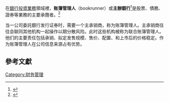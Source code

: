 {{dead end|time=2015-07-23T00:53:36+00:00}}
{{expand|time=2015-07-23T00:53:36+00:00}}
在[[投資銀行|銀行投資業務]]領域裡，'''账簿管理人'''（bookrunner）或'''主辦銀行'''<ref>{{Cite web |url=https://www.fubon.com/bank/business/product_business/001corp_01.htm%20?show=m3 |title=台北富邦銀行官網 |access-date=2015-07-23 |archive-date=2015-07-24 |archive-url=https://web.archive.org/web/20150724071418/https://www.fubon.com/bank/business/product_business/001corp_01.htm%20?show=m3 |dead-url=no }}</ref>是股票、債務、證券等業務的主要承攬者。<ref>{{Cite web |url=http://www.investopedia.com/terms/b/bookrunner.asp |title=Book Runner |access-date=2015-07-23 |archive-date=2021-03-26 |archive-url=https://web.archive.org/web/20210326023456/https://www.investopedia.com/terms/b/bookrunner.asp |dead-url=no }}</ref>

当一公司委託銀行发行证券时，需要一个主承销商，称为账簿管理人。主承销商往往会联同其他机构一起操作以期分散风险。此时这些机构被称为联合账簿管理人。他们的主要责任包括承销、拟定发售规模、售价、配置、和上市后的价格稳定。作为账簿管理人在公司信息来源占有优势。

==參考文獻==
{{reflist}}

[[Category:财务管理|Category:财务管理]]